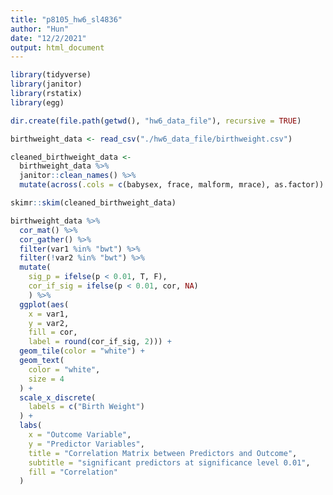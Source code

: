 ```yaml
---
title: "p8105_hw6_sl4836"
author: "Hun"
date: "12/2/2021"
output: html_document
---
```


```r
library(tidyverse)
library(janitor)
library(rstatix)
library(egg)
```


```r
dir.create(file.path(getwd(), "hw6_data_file"), recursive = TRUE)
```

```r
birthweight_data <- read_csv("./hw6_data_file/birthweight.csv")
```

```r
cleaned_birthweight_data <-
  birthweight_data %>% 
  janitor::clean_names() %>%
  mutate(across(.cols = c(babysex, frace, malform, mrace), as.factor)) 
```

```r
skimr::skim(cleaned_birthweight_data)
```

```r
birthweight_data %>% 
  cor_mat() %>%
  cor_gather() %>%
  filter(var1 %in% "bwt") %>%
  filter(!var2 %in% "bwt") %>%
  mutate(
    sig_p = ifelse(p < 0.01, T, F),
    cor_if_sig = ifelse(p < 0.01, cor, NA)
    ) %>% 
  ggplot(aes(
    x = var1, 
    y = var2, 
    fill = cor,
    label = round(cor_if_sig, 2))) + 
  geom_tile(color = "white") +   
  geom_text(
    color = "white",
    size = 4
  ) + 
  scale_x_discrete(
    labels = c("Birth Weight")
  ) + 
  labs(
    x = "Outcome Variable",
    y = "Predictor Variables",
    title = "Correlation Matrix between Predictors and Outcome",
    subtitle = "significant predictors at significance level 0.01",
    fill = "Correlation"
  )
  
  
```

